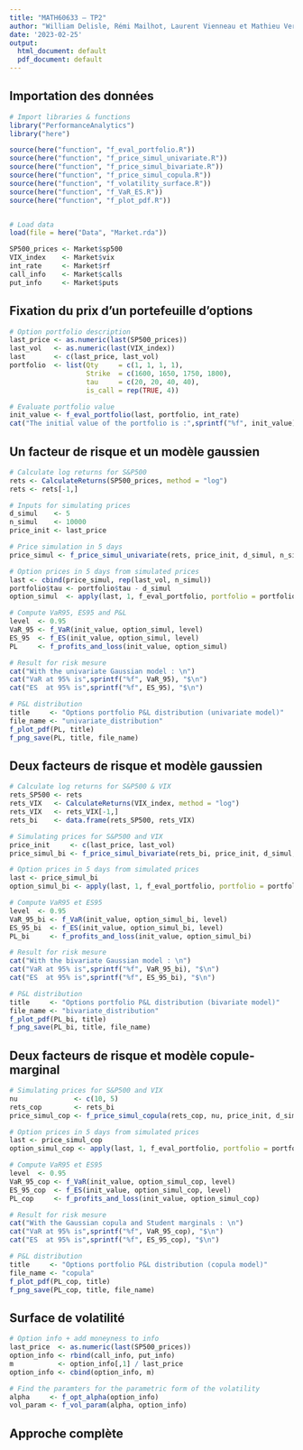 ---
title: "MATH60633 – TP2"
author: "William Delisle, Rémi Mailhot, Laurent Vienneau et Mathieu Verville"
date: '2023-02-25'
output:
  html_document: default
  pdf_document: default
---

## Importation des données

```{r}

# Import libraries & functions
library("PerformanceAnalytics")
library("here")

source(here("function", "f_eval_portfolio.R"))
source(here("function", "f_price_simul_univariate.R"))
source(here("function", "f_price_simul_bivariate.R"))
source(here("function", "f_price_simul_copula.R"))
source(here("function", "f_volatility_surface.R"))
source(here("function", "f_VaR_ES.R"))
source(here("function", "f_plot_pdf.R"))


# Load data
load(file = here("Data", "Market.rda"))

SP500_prices <- Market$sp500  
VIX_index    <- Market$vix
int_rate     <- Market$rf
call_info    <- Market$calls
put_info     <- Market$puts
```

## Fixation du prix d'un portefeuille d'options

```{r}

# Option portfolio description
last_price <- as.numeric(last(SP500_prices))
last_vol   <- as.numeric(last(VIX_index))
last       <- c(last_price, last_vol)
portfolio  <- list(Qty     = c(1, 1, 1, 1),
                   Strike  = c(1600, 1650, 1750, 1800),
                   tau     = c(20, 20, 40, 40),
                   is_call = rep(TRUE, 4))

# Evaluate portfolio value
init_value <- f_eval_portfolio(last, portfolio, int_rate)
cat("The initial value of the portfolio is :",sprintf("%f", init_value), "$\n")
```

## Un facteur de risque et un modèle gaussien

```{r}

# Calculate log returns for S&P500
rets <- CalculateReturns(SP500_prices, method = "log")
rets <- rets[-1,]

# Inputs for simulating prices
d_simul    <- 5
n_simul    <- 10000
price_init <- last_price

# Price simulation in 5 days
price_simul <- f_price_simul_univariate(rets, price_init, d_simul, n_simul)

# Option prices in 5 days from simulated prices
last <- cbind(price_simul, rep(last_vol, n_simul))
portfolio$tau <- portfolio$tau - d_simul
option_simul  <- apply(last, 1, f_eval_portfolio, portfolio = portfolio, int_rate = int_rate)

# Compute VaR95, ES95 and P&L
level  <- 0.95
VaR_95 <- f_VaR(init_value, option_simul, level)
ES_95  <- f_ES(init_value, option_simul, level)
PL     <- f_profits_and_loss(init_value, option_simul)

# Result for risk mesure
cat("With the univariate Gaussian model : \n")
cat("VaR at 95% is",sprintf("%f", VaR_95), "$\n")
cat("ES  at 95% is",sprintf("%f", ES_95), "$\n")
```

```{r}

# P&L distribution
title     <- "Options portfolio P&L distribution (univariate model)"
file_name <- "univariate_distribution"
f_plot_pdf(PL, title)
f_png_save(PL, title, file_name)
```

## Deux facteurs de risque et modèle gaussien

```{r}

# Calculate log returns for S&P500 & VIX
rets_SP500 <- rets
rets_VIX   <- CalculateReturns(VIX_index, method = "log")
rets_VIX   <- rets_VIX[-1,]
rets_bi    <- data.frame(rets_SP500, rets_VIX)

# Simulating prices for S&P500 and VIX
price_init     <- c(last_price, last_vol)
price_simul_bi <- f_price_simul_bivariate(rets_bi, price_init, d_simul, n_simul) 

# Option prices in 5 days from simulated prices
last <- price_simul_bi
option_simul_bi <- apply(last, 1, f_eval_portfolio, portfolio = portfolio, int_rate = int_rate)

# Compute VaR95 et ES95
level  <- 0.95
VaR_95_bi <- f_VaR(init_value, option_simul_bi, level)
ES_95_bi  <- f_ES(init_value, option_simul_bi, level)
PL_bi     <- f_profits_and_loss(init_value, option_simul_bi)

# Result for risk mesure
cat("With the bivariate Gaussian model : \n")
cat("VaR at 95% is",sprintf("%f", VaR_95_bi), "$\n")
cat("ES  at 95% is",sprintf("%f", ES_95_bi), "$\n")
```

```{r}

# P&L distribution
title     <- "Options portfolio P&L distribution (bivariate model)"
file_name <- "bivariate_distribution"
f_plot_pdf(PL_bi, title)
f_png_save(PL_bi, title, file_name)
```

## Deux facteurs de risque et modèle copule-marginal

```{r}

# Simulating prices for S&P500 and VIX
nu              <- c(10, 5)
rets_cop        <- rets_bi
price_simul_cop <- f_price_simul_copula(rets_cop, nu, price_init, d_simul, n_simul)

# Option prices in 5 days from simulated prices
last <- price_simul_cop
option_simul_cop <- apply(last, 1, f_eval_portfolio, portfolio = portfolio, int_rate = int_rate)

# Compute VaR95 et ES95
level  <- 0.95
VaR_95_cop <- f_VaR(init_value, option_simul_cop, level)
ES_95_cop  <- f_ES(init_value, option_simul_cop, level)
PL_cop     <- f_profits_and_loss(init_value, option_simul_cop)

# Result for risk mesure
cat("With the Gaussian copula and Student marginals : \n")
cat("VaR at 95% is",sprintf("%f", VaR_95_cop), "$\n")
cat("ES  at 95% is",sprintf("%f", ES_95_cop), "$\n")
```

```{r}

# P&L distribution
title     <- "Options portfolio P&L distribution (copula model)"
file_name <- "copula"
f_plot_pdf(PL_cop, title)
f_png_save(PL_cop, title, file_name)
```

## Surface de volatilité

```{r}

# Option info + add moneyness to info
last_price  <- as.numeric(last(SP500_prices))
option_info <- rbind(call_info, put_info)
m           <- option_info[,1] / last_price
option_info <- cbind(option_info, m)

# Find the paramters for the parametric form of the volatility
alpha     <- f_opt_alpha(option_info)
vol_param <- f_vol_param(alpha, option_info)
```

## Approche complète

```{r}

```
